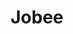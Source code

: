 ---
title: "Jobee"
publishedAt: "2024-05-07"
summary: "Modern job portal built using microservices architecture and clean coding principles."
images:
  - "/images/og/jobee.png"
team:
  - name: "Selene Yu"
    role: "Software Engineer"
    avatar: "/images/avatar.jpg"
    linkedIn: "https://www.linkedin.com/company/once-ui/"
  - name: "Jane Smith"
    role: "Product Manager"
    avatar: "/images/projects/project-01/avatar-01.jpg"
    linkedIn: "https://www.linkedin.com/company/once-ui/"
github: "https://github.com/RANJITHp07/Jobee-backend"    
---